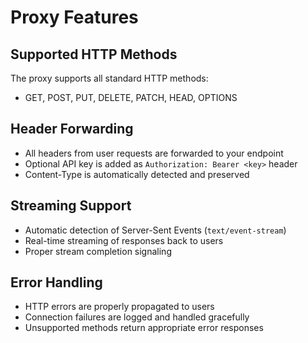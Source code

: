 # Proxy Features

## Supported HTTP Methods

The proxy supports all standard HTTP methods:

- GET, POST, PUT, DELETE, PATCH, HEAD, OPTIONS

## Header Forwarding

- All headers from user requests are forwarded to your endpoint
- Optional API key is added as `Authorization: Bearer <key>` header
- Content-Type is automatically detected and preserved

## Streaming Support

- Automatic detection of Server-Sent Events (`text/event-stream`)
- Real-time streaming of responses back to users
- Proper stream completion signaling

## Error Handling

- HTTP errors are properly propagated to users
- Connection failures are logged and handled gracefully
- Unsupported methods return appropriate error responses
